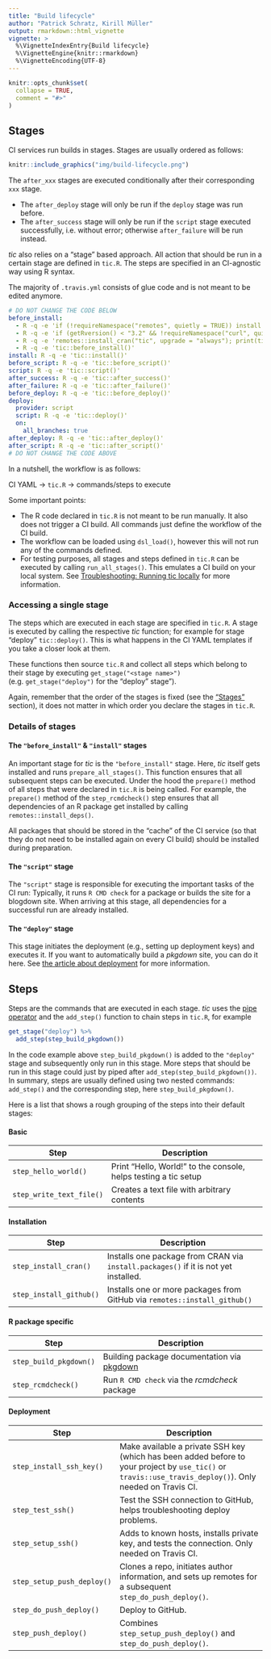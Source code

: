 ```yaml
---
title: "Build lifecycle"
author: "Patrick Schratz, Kirill Müller"
output: rmarkdown::html_vignette
vignette: >
  %\VignetteIndexEntry{Build lifecycle}
  %\VignetteEngine{knitr::rmarkdown}
  %\VignetteEncoding{UTF-8}
---
```


```r
knitr::opts_chunk$set(
  collapse = TRUE,
  comment = "#>"
)
```

## Stages

CI services run builds in stages.
Stages are usually ordered as follows:

```r
knitr::include_graphics("img/build-lifecycle.png")
```

The `after_xxx` stages are executed conditionally after their corresponding `xxx` stage.

- The `after_deploy` stage will only be run if the `deploy` stage was run before.
- The `after_success` stage will only be run if the `script` stage executed successfully, i.e. without error; otherwise `after_failure` will be run instead.

*tic* also relies on a "stage" based approach.
All action that should be run in a certain stage are defined in `tic.R`.
The steps are specified in an CI-agnostic way using R syntax.

The majority of `.travis.yml` consists of glue code and is not meant to be edited anymore.

```yml
# DO NOT CHANGE THE CODE BELOW
before_install:
  - R -q -e 'if (!requireNamespace("remotes", quietly = TRUE)) install.packages("remotes")'
  - R -q -e 'if (getRversion() < "3.2" && !requireNamespace("curl", quietly = TRUE)) install.packages("curl")'
  - R -q -e 'remotes::install_cran("tic", upgrade = "always"); print(tic::dsl_load()); tic::prepare_all_stages()'
  - R -q -e 'tic::before_install()'
install: R -q -e 'tic::install()'
before_script: R -q -e 'tic::before_script()'
script: R -q -e 'tic::script()'
after_success: R -q -e 'tic::after_success()'
after_failure: R -q -e 'tic::after_failure()'
before_deploy: R -q -e 'tic::before_deploy()'
deploy:
  provider: script
  script: R -q -e 'tic::deploy()'
  on:
    all_branches: true
after_deploy: R -q -e 'tic::after_deploy()'
after_script: R -q -e 'tic::after_script()'
# DO NOT CHANGE THE CODE ABOVE
```

In a nutshell, the workflow is as follows:

CI YAML -> `tic.R` -> commands/steps to execute

Some important points:

- The R code declared in `tic.R` is not meant to be run manually. 
  It also does not trigger a CI build.
All commands just define the workflow of the CI build.
- The workflow can be loaded using `dsl_load()`, however this will not run any of the commands defined.
- For testing purposes, all stages and steps defined in `tic.R` can be  executed by calling `run_all_stages()`.
  This emulates a CI build on your local system.
  See [Troubleshooting: Running tic locally](advanced#troubleshooting-running-tic-locally) for more information.

### Accessing a single stage

The steps which are executed in each stage are specified in `tic.R`.
A stage is executed by calling the respective *tic* function; for example for stage "deploy" `tic::deploy()`.
This is what happens in the CI YAML templates if you take a closer look at them.

These functions then source `tic.R` and collect all steps which belong to their stage by executing `get_stage("<stage name>")` (e.g. `get_stage("deploy")` for the "deploy" stage").

Again, remember that the order of the stages is fixed (see the ["Stages"](#stages) section), it does not matter in which order you declare the stages in `tic.R`.

### Details of stages

#### The `"before_install"` & `"install"` stages

An important stage for _tic_ is the `"before_install"` stage.
Here, _tic_ itself gets installed and runs `prepare_all_stages()`.
This function ensures that all subsequent steps can be executed.
Under the hood the `prepare()` method of all steps that were declared in `tic.R` is being called.
For example, the `prepare()` method of the `step_rcmdcheck()` step ensures that all dependencies of an R package get installed by calling `remotes::install_deps()`.

All packages that should be stored in the "cache" of the CI service (so that they do not need to be installed again on every CI build) should be installed during preparation.

#### The `"script"` stage

The `"script"` stage is responsible for executing the important tasks of the CI run: Typically, it runs `R CMD check` for a package or builds the site for a blogdown site.
When arriving at this stage, all dependencies for a successful run are already installed.

#### The `"deploy"` stage

This stage initiates the deployment (e.g., setting up deployment keys) and executes it.
If you want to automatically build a _pkgdown_ site, you can do it here.
See [the article about deployment](deployment.html) for more information.

## Steps

Steps are the commands that are executed in each stage.
*tic* uses the [pipe operator](https://magrittr.tidyverse.org/) and the `add_step()` function to chain steps in `tic.R`, for example

```r
get_stage("deploy") %>%
  add_step(step_build_pkgdown())
```

In the code example above `step_build_pkgdown()` is added to the `"deploy"` stage and subsequently only run in this stage.
More steps that should be run in this stage could just by piped after `add_step(step_build_pkgdown())`.
In summary, steps are usually defined using two nested commands: `add_step()` and the corresponding step, here `step_build_pkgdown()`.

Here is a list that shows a rough grouping of the steps into their default stages:

#### Basic

| Step | Description |
| ---  | ----------- |
| `step_hello_world()` | Print "Hello, World!" to the console, helps testing a tic setup| | `step_run_code()` | Run arbitrary code, optionally run preparatory code and install dependent packages. `add_step(step_run_code())` an be abbreviated with `add_code_step()`
| `step_write_text_file()` | Creates a text file with arbitrary contents |
    
#### Installation

| Step | Description |
| ---  | ----------- |
| `step_install_cran()` | Installs one package from CRAN via `install.packages()` if it is not yet installed. |
| `step_install_github()` | Installs one or more packages from GitHub via `remotes::install_github()` |

#### R package specific
 
| Step | Description |
| ---  | ----------- |
| `step_build_pkgdown()` | Building package documentation via [pkgdown](https://github.com/r-lib/pkgdown) |
| `step_rcmdcheck()` | Run `R CMD check` via the _rcmdcheck_ package |
    
#### Deployment

| Step | Description |
| ---  | ----------- |
| `step_install_ssh_key()` | Make available a private SSH key (which has been added before to your project by `use_tic()` or `travis::use_travis_deploy()`). Only needed on Travis CI. |
| `step_test_ssh()` | Test the SSH connection to GitHub, helps troubleshooting deploy problems. |
| `step_setup_ssh()` | Adds to known hosts, installs private key, and tests the connection. Only needed on Travis CI. | 
| `step_setup_push_deploy()` | Clones a repo, initiates author information, and sets up remotes for a subsequent `step_do_push_deploy()`. |
| `step_do_push_deploy()` | Deploy to GitHub. |
| `step_push_deploy()` | Combines `step_setup_push_deploy()` and `step_do_push_deploy()`. |
    
